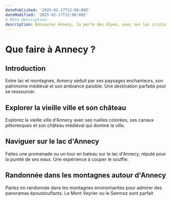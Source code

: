 ```yaml
---
datePublished: '2025-02-17T12:00:00Z'
dateModified: '2025-02-17T12:00:00Z'
# Meta description
description: Découvrez Annecy, la perle des Alpes, avec son lac cristallin et ses montagnes environnantes.
---
```


# Que faire à Annecy ?

## Introduction

Entre lac et montagnes, Annecy séduit par ses paysages enchanteurs, son patrimoine médiéval et son ambiance paisible. Une destination parfaite pour se ressourcer.

## Explorer la vieille ville et son château

Explorez la vieille ville d'Annecy avec ses ruelles colorées, ses canaux pittoresques et son château médiéval qui domine la ville.

## Naviguer sur le lac d'Annecy

Faites une promenade ou un tour en bateau sur le lac d'Annecy, réputé pour la pureté de ses eaux. Une expérience à couper le souffle.

<PromotionSection />

## Randonnée dans les montagnes autour d'Annecy

Partez en randonnée dans les montagnes environnantes pour admirer des panoramas époustouflants. Le Mont Veyrier ou le Semnoz sont parfait
